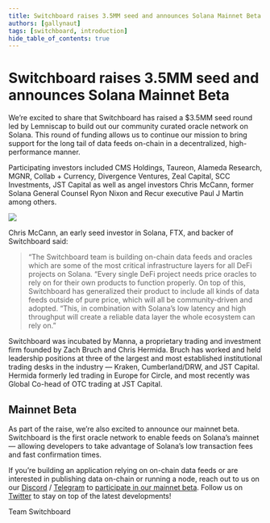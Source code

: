 ```yaml
---
title: Switchboard raises 3.5MM seed and announces Solana Mainnet Beta
authors: [gallynaut]
tags: [switchboard, introduction]
hide_table_of_contents: true
---
```


# Switchboard raises 3.5MM seed and announces Solana Mainnet Beta

We’re excited to share that Switchboard has raised a $3.5MM seed round led by
Lemniscap to build out our community curated oracle network on Solana. This
round of funding allows us to continue our mission to bring support for the long
tail of data feeds on-chain in a decentralized, high-performance manner.

Participating investors included CMS Holdings, Taureon, Alameda Research, MGNR,
Collab + Currency, Divergence Ventures, Zeal Capital, SCC Investments, JST
Capital as well as angel investors Chris McCann, former Solana General Counsel
Ryon Nixon and Recur executive Paul J Martin among others.

<!--truncate-->

![](./assets/2021-06-17-Switchboard-Raises-3.5MM-Seed_CapTable.png)

Chris McCann, an early seed investor in Solana, FTX, and backer of Switchboard
said:

> “The Switchboard team is building on-chain data feeds and oracles which are
> some of the most critical infrastructure layers for all DeFi projects on
> Solana. “Every single DeFi project needs price oracles to rely on for their
> own products to function properly. On top of this, Switchboard has generalized
> their product to include all kinds of data feeds outside of pure price, which
> will all be community-driven and adopted. “This, in combination with Solana’s
> low latency and high throughput will create a reliable data layer the whole
> ecosystem can rely on.”

Switchboard was incubated by Manna, a proprietary trading and investment firm
founded by Zach Bruch and Chris Hermida. Bruch has worked and held leadership
positions at three of the largest and most established institutional trading
desks in the industry — Kraken, Cumberland/DRW, and JST Capital. Hermida
formerly led trading in Europe for Circle, and most recently was Global Co-head
of OTC trading at JST Capital.

## Mainnet Beta

As part of the raise, we’re also excited to announce our mainnet beta.
Switchboard is the first oracle network to enable feeds on Solana’s mainnet —
allowing developers to take advantage of Solana’s low transaction fees and fast
confirmation times.

If you’re building an application relying on on-chain data feeds or are
interested in publishing data on-chain or running a node, reach out to us on our
[Discord](http://discord.switchboard.xyz/) /
[Telegram](http://telegram.switchboard.xyz/) to
[participate in our mainnet beta](https://forms.gle/ese7yF8UfA7naHxMA). Follow
us on [Twitter](http://twitter.switchboard.xyz/) to stay on top of the latest
developments!

Team Switchboard
